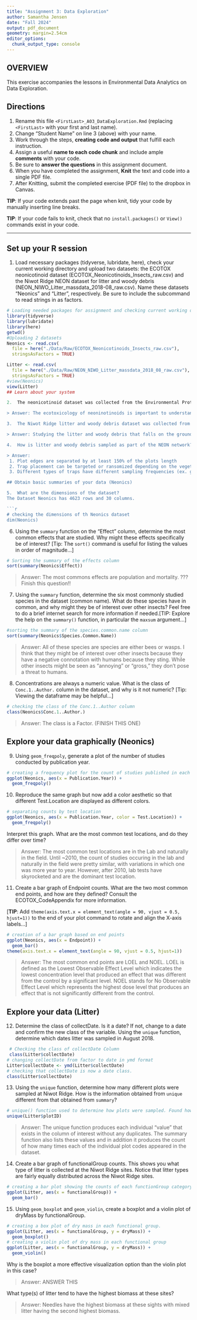 ```yaml
---
title: "Assignment 3: Data Exploration"
author: Samantha Jensen
date: "Fall 2024"
output: pdf_document
geometry: margin=2.54cm
editor_options: 
  chunk_output_type: console
---
```


## OVERVIEW

This exercise accompanies the lessons in Environmental Data Analytics on Data Exploration.

## Directions

1.  Rename this file `<FirstLast>_A03_DataExploration.Rmd` (replacing `<FirstLast>` with your first and last name).
2.  Change "Student Name" on line 3 (above) with your name.
3.  Work through the steps, **creating code and output** that fulfill each instruction. 
4.  Assign a useful **name to each code chunk** and include ample **comments** with your code.
5.  Be sure to **answer the questions** in this assignment document.
6.  When you have completed the assignment, **Knit** the text and code into a single PDF file.
7.  After Knitting, submit the completed exercise (PDF file) to the dropbox in Canvas.

**TIP**: If your code extends past the page when knit, tidy your code by manually inserting line breaks.

**TIP**: If your code fails to knit, check that no `install.packages()` or `View()` commands exist in your code. 

---

## Set up your R session

1.  Load necessary packages (tidyverse, lubridate, here), check your current working directory and upload two datasets: the ECOTOX neonicotinoid dataset (ECOTOX_Neonicotinoids_Insects_raw.csv) and the Niwot Ridge NEON dataset for litter and woody debris (NEON_NIWO_Litter_massdata_2018-08_raw.csv). Name these datasets "Neonics" and "Litter", respectively. Be sure to include the subcommand to read strings in as factors.

```r
# Loading needed packages for assignment and checking current working directory with getwd()
library(tidyverse)
library(lubridate)
library(here)
getwd()
#Uploading 2 datasets 
Neonics <- read.csv(
  file = here("./Data/Raw/ECOTOX_Neonicotinoids_Insects_raw.csv"),
  stringsAsFactors = TRUE)  

Litter <- read.csv(
  file = here("./Data/Raw/NEON_NIWO_Litter_massdata_2018_08_raw.csv"),
  stringsAsFactors = TRUE)  
#view(Neonics)
view(Litter)
## Learn about your system

2.  The neonicotinoid dataset was collected from the Environmental Protection Agency's ECOTOX Knowledgebase, a database for ecotoxicology research. Neonicotinoids are a class of insecticides used widely in agriculture. The dataset that has been pulled includes all studies published on insects. Why might we be interested in the ecotoxicology of neonicotinoids on insects? Feel free to do a brief internet search if you feel you need more background information.

> Answer: The ecotoxicology of neoninotinoids is important to understand their impact on different species of insects in order to know if they would be useful to implement to combat certain species. Additionally, it is important to understand thier toxicology in order to mitigate the risk of eliminating important and non harmful insect species. 

3.  The Niwot Ridge litter and woody debris dataset was collected from the National Ecological Observatory Network, which collectively includes 81 aquatic and terrestrial sites across 20 ecoclimatic domains. 32 of these sites sample forest litter and woody debris, and we will focus on the Niwot Ridge long-term ecological research (LTER) station in Colorado. Why might we be interested in studying litter and woody debris that falls to the ground in forests? Feel free to do a brief internet search if you feel you need more background information.

> Answer: Studying the litter and woody debris that falls on the ground in the forests helps us study the link between the tree canopy and the ground soil. The debris falling on the ground is a crucial to the pathway of returning nutrients to the soil and keeping it moist. 

4.  How is litter and woody debris sampled as part of the NEON network? Read the NEON_Litterfall_UserGuide.pdf document to learn more. List three pieces of salient information about the sampling methods here:

> Answer: 
 1. Plot edges are separated by at least 150% of the plots length 
 2. Trap placement can be targeted or ransomized depending on the vegetation within the plot. 
 3. Different types of traps have different sampling frequencies (ex. ground = 1x/yr)

## Obtain basic summaries of your data (Neonics)

5.  What are the dimensions of the dataset?
The Dataset Neonics has 4623 rows and 30 columns. 

```r
# checking the dimensions of th Neonics dataset
dim(Neonics)

```

6.  Using the `summary` function on the "Effect" column, determine the most common effects that are studied. Why might these effects specifically be of interest? [Tip: The `sort()` command is useful for listing the values in order of magnitude...]

```r
# Sorting the summary of the effects column 
sort(summary(Neonics$Effect))


```

> Answer: The most commons effects are population and mortality. ??? Finish this question!!


7.  Using the `summary` function, determine the six most commonly studied species in the dataset (common name). What do these species have in common, and why might they be of interest over other insects? Feel free to do a brief internet search for more information if needed.[TIP: Explore the help on the `summary()` function, in particular the `maxsum` argument...]

```r
#sorting the summary of the species.common.name column 
sort(summary(Neonics$Species.Common.Name))


```

> Answer: All of these species are species are either bees or wasps. I think that they might be of interest over other insects because they have a negative connotation with humans because they sting. While other insects might be seen as "annoying" or "gross," they don't pose a threat to humans. 

8.  Concentrations are always a numeric value. What is the class of `Conc.1..Author.` column in the dataset, and why is it not numeric? [Tip: Viewing the dataframe may be helpful...]

```r
# checking the class of the Conc.1..Author column 
class(Neonics$Conc.1..Author.)

```

> Answer: The class is a Factor. (FINISH THIS ONE)

## Explore your data graphically (Neonics)

9.  Using `geom_freqpoly`, generate a plot of the number of studies conducted by publication year.

```r
# creating a frequency plot for the count of studies published in each year 
ggplot(Neonics, aes(x = Publication.Year)) +
  geom_freqpoly()

```

10. Reproduce the same graph but now add a color aesthetic so that different Test.Location are displayed as different colors.

```r
# separating counts by test location 
ggplot(Neonics, aes(x = Publication.Year, color = Test.Location)) +
  geom_freqpoly()

```

Interpret this graph. What are the most common test locations, and do they differ over time?

> Answer: The most common test locations are in the Lab and naturally in the field. Until ~2010, the count of studies occuring in the lab and naturally in the field were pretty similar, with variations in which one was more year to year. However, after 2010, lab tests have skyrocketed and are the dominant test location. 

11. Create a bar graph of Endpoint counts. What are the two most common end points, and how are they defined? Consult the ECOTOX_CodeAppendix for more information. 

[**TIP**: Add `theme(axis.text.x = element_text(angle = 90, vjust = 0.5, hjust=1))` to the end of your plot command to rotate and align the X-axis labels...]

```r
# creation of a bar graph based on end points 
ggplot(Neonics, aes(x = Endpoint)) + 
  geom_bar()
theme(axis.text.x = element_text(angle = 90, vjust = 0.5, hjust=1))

```

> Answer: The most common end points are LOEL and NOEL. LOEL is defined as the Lowest Observable Effect Level which indicates the lowest concentration level that produced an effect that was different from the control by a significant level. NOEL stands for No Observable Effect Level which represents the highest dose level that produces an effect that is not significantly different from the control. 

## Explore your data (Litter)

12. Determine the class of collectDate. Is it a date? If not, change to a date and confirm the new class of the variable. Using the `unique` function, determine which dates litter was sampled in August 2018.

```r
 # Checking the class of collectDate Column
 class(Litter$collectDate)
# changing collectDate from factor to date in ymd format
Litter$collectDate <- ymd(Litter$collectDate)
# checking that collectDate is now a date class. 
class(Litter$collectDate)


```

13. Using the `unique` function, determine how many different plots were sampled at Niwot Ridge. How is the information obtained from `unique` different from that obtained from `summary`?

```r
# unique() function used to determine how plots were sampled. Found how many unique plot ID codes there were.
unique(Litter$plotID)

```

> Answer: The unique function produces each individual "value" that exists in the column of interest without any duplicates. The summary function also lists these values and in addition it produces the count of how many times each of the individual plot codes appeared in the dataset. 

14. Create a bar graph of functionalGroup counts. This shows you what type of litter is collected at the Niwot Ridge sites. Notice that litter types are fairly equally distributed across the Niwot Ridge sites.

```r
# creating a bar plot showing the counts of each functionGroup category. 
ggplot(Litter, aes(x = functionalGroup)) +
  geom_bar()


```

15. Using `geom_boxplot` and `geom_violin`, create a boxplot and a violin plot of dryMass by functionalGroup.

```r
# creating a box plot of dry mass in each functional group. 
ggplot(Litter, aes(x = functionalGroup, y = dryMass)) +
  geom_boxplot()
# creating a violin plot of dry mass in each functional group
ggplot(Litter, aes(x = functionalGroup, y = dryMass)) +
  geom_violin()

```

Why is the boxplot a more effective visualization option than the violin plot in this case?

> Answer: ANSWER THIS

What type(s) of litter tend to have the highest biomass at these sites?

> Answer: Needles have the highest biomass at these sights with mixed litter having the second highest biomass. 
